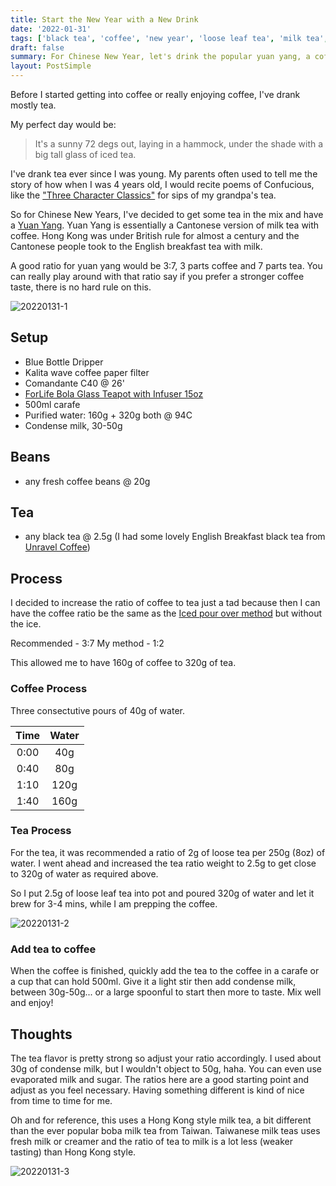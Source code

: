 ```yaml
---
title: Start the New Year with a New Drink
date: '2022-01-31'
tags: ['black tea', 'coffee', 'new year', 'loose leaf tea', 'milk tea', 'tea', 'yuan yang']
draft: false
summary: For Chinese New Year, let's drink the popular yuan yang, a coffee and tea fusion.
layout: PostSimple
---
```


Before I started getting into coffee or really enjoying coffee, I've drank mostly tea.

My perfect day would be:

> It's a sunny 72 degs out, laying in a hammock, under the shade with a big tall glass of iced tea.

I've drank tea ever since I was young. My parents often used to tell me the story of how when I was 4 years old, I would recite poems of Confucious, like the ["Three Character Classics"](https://en.wikibooks.org/wiki/San_Zi_Jing) for sips of my grandpa's tea.

So for Chinese New Years, I've decided to get some tea in the mix and have a [Yuan Yang](https://en.wikipedia.org/wiki/Yuenyeung). Yuan Yang is essentially a Cantonese version of milk tea with coffee. Hong Kong was under British rule for almost a century and the Cantonese people took to the English breakfast tea with milk.

A good ratio for yuan yang would be 3:7, 3 parts coffee and 7 parts tea. You can really play around with that ratio say if you prefer a stronger coffee taste, there is no hard rule on this.

![20220131-1](/static/images/20220131-1.png)

## Setup

- Blue Bottle Dripper
- Kalita wave coffee paper filter
- Comandante C40 @ 26'
- [ForLife Bola Glass Teapot with Infuser 15oz](https://amzn.to/33YzOkA)
- 500ml carafe
- Purified water: 160g + 320g both @ 94C
- Condense milk, 30-50g

## Beans

- any fresh coffee beans @ 20g

## Tea

- any black tea @ 2.5g (I had some lovely English Breakfast black tea from [Unravel Coffee](https://unravel.coffee/))

## Process

I decided to increase the ratio of coffee to tea just a tad because then I can have the coffee ratio be the same as the [Iced pour over method](/blog/iced-pour-over) but without the ice.

Recommended - 3:7
My method - 1:2

This allowed me to have 160g of coffee to 320g of tea.

### Coffee Process

Three consectutive pours of 40g of water.

| Time | Water |
| :--: | :---: |
| 0:00 |  40g  |
| 0:40 |  80g  |
| 1:10 | 120g  |
| 1:40 | 160g  |

### Tea Process

For the tea, it was recommended a ratio of 2g of loose tea per 250g (8oz) of water. I went ahead and increased the tea ratio weight to 2.5g to get close to 320g of water as required above.

So I put 2.5g of loose leaf tea into pot and poured 320g of water and let it brew for 3-4 mins, while I am prepping the coffee.

![20220131-2](/static/images/20220131-2.png)

### Add tea to coffee

When the coffee is finished, quickly add the tea to the coffee in a carafe or a cup that can hold 500ml. Give it a light stir then add condense milk, between 30g-50g... or a large spoonful to start then more to taste. Mix well and enjoy!

## Thoughts

The tea flavor is pretty strong so adjust your ratio accordingly. I used about 30g of condense milk, but I wouldn't object to 50g, haha. You can even use evaporated milk and sugar. The ratios here are a good starting point and adjust as you feel necessary. Having something different is kind of nice from time to time for me.

Oh and for reference, this uses a Hong Kong style milk tea, a bit different than the ever popular boba milk tea from Taiwan. Taiwanese milk teas uses fresh milk or creamer and the ratio of tea to milk is a lot less (weaker tasting) than Hong Kong style.

![20220131-3](/static/images/20220131-3.png)
